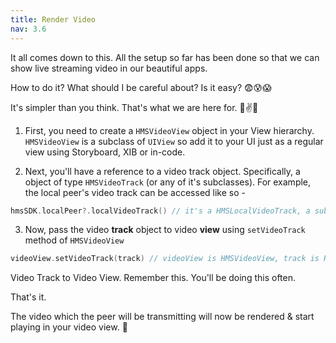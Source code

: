 ```yaml
---
title: Render Video
nav: 3.6
---
```


It all comes down to this. All the setup so far has been done so that we can show live streaming video in our beautiful apps. 

How to do it? What should I be careful about? Is it easy? 😨😰😱

It's simpler than you think. That's what we are here for. 🙌✌️🤝

1. First, you need to create a `HMSVideoView` object in your View hierarchy.
`HMSVideoView` is a subclass of `UIView` so add it to your UI just as a regular view using Storyboard, XIB or in-code.

2. Next, you'll have a reference to a video track object. Specifically, a object of type `HMSVideoTrack` (or any of it's subclasses). For example, the local peer's video track can be accessed like so -
```swift
hmsSDK.localPeer?.localVideoTrack() // it's a HMSLocalVideoTrack, a subclass of HMSVideoTrack
```

3. Now, pass the video **track** object to video **view** using `setVideoTrack` method of `HMSVideoView`
```swift
videoView.setVideoTrack(track) // videoView is HMSVideoView, track is HMSVideoTrack
```
Video Track to Video View. Remember this. You'll be doing this often.

That's it. 

The video which the peer will be transmitting will now be rendered & start playing in your video view. 🥳 